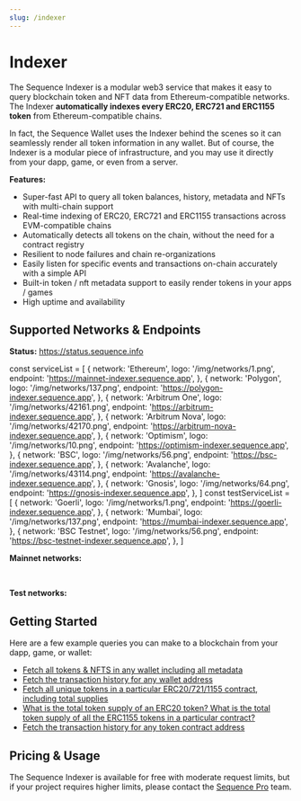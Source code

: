 ```yaml
---
slug: /indexer
---
```


# Indexer

The Sequence Indexer is a modular web3 service that makes it easy to query blockchain token
and NFT data from Ethereum-compatible networks. The Indexer **automatically indexes every
ERC20, ERC721 and ERC1155 token** from Ethereum-compatible chains.

In fact, the Sequence Wallet uses the Indexer behind the scenes so it can seamlessly
render all token information in any wallet. But of course, the Indexer is a modular piece
of infrastructure, and you may use it directly from your dapp, game, or even from
a server.

**Features:**

- Super-fast API to query all token balances, history, metadata and NFTs with multi-chain support
- Real-time indexing of ERC20, ERC721 and ERC1155 transactions across EVM-compatible chains
- Automatically detects all tokens on the chain, without the need for a contract registry
- Resilient to node failures and chain re-organizations
- Easily listen for specific events and transactions on-chain accurately with a simple API
- Built-in token / nft metadata support to easily render tokens in your apps / games
- High uptime and availability

## Supported Networks & Endpoints

**Status:** https://status.sequence.info

const serviceList = [
  {
    network: 'Ethereum',
    logo: '/img/networks/1.png',
    endpoint: 'https://mainnet-indexer.sequence.app',
  },
  {
    network: 'Polygon',
    logo: '/img/networks/137.png',
    endpoint: 'https://polygon-indexer.sequence.app',
  },
  {
    network: 'Arbitrum One',
    logo: '/img/networks/42161.png',
    endpoint: 'https://arbitrum-indexer.sequence.app',
  },
  {
    network: 'Arbitrum Nova',
    logo: '/img/networks/42170.png',
    endpoint: 'https://arbitrum-nova-indexer.sequence.app',
  },
  {
    network: 'Optimism',
    logo: '/img/networks/10.png',
    endpoint: 'https://optimism-indexer.sequence.app',
  },
  {
    network: 'BSC',
    logo: '/img/networks/56.png',
    endpoint: 'https://bsc-indexer.sequence.app',
  },
  {
    network: 'Avalanche',
    logo: '/img/networks/43114.png',
    endpoint: 'https://avalanche-indexer.sequence.app',
  },
  {
    network: 'Gnosis',
    logo: '/img/networks/64.png',
    endpoint: 'https://gnosis-indexer.sequence.app',
  },
]
const testServiceList = [
  {
    network: 'Goerli',
    logo: '/img/networks/1.png',
    endpoint: 'https://goerli-indexer.sequence.app',
  },
  {
    network: 'Mumbai',
    logo: '/img/networks/137.png',
    endpoint: 'https://mumbai-indexer.sequence.app',
  },
  {
    network: 'BSC Testnet',
    logo: '/img/networks/56.png',
    endpoint: 'https://bsc-testnet-indexer.sequence.app',
  },
]

**Mainnet networks:**

<IndexerTable items={serviceList} />

<br />

**Test networks:**

<IndexerTable items={testServiceList} />

## Getting Started

Here are a few example queries you can make to a blockchain from your dapp, game, or wallet:

- [Fetch all tokens & NFTS in any wallet including all metadata](/indexer/guides/fetch-tokens)
- [Fetch the transaction history for any wallet address](/indexer/guides/transaction-history)
- [Fetch all unique tokens in a particular ERC20/721/1155 contract, including total supplies](/indexer/guides/unique-tokens)
- [What is the total token supply of an ERC20 token? What is the total token supply of
  all the ERC1155 tokens in a particular contract?](/indexer/guides/unique-tokens)
- [Fetch the transaction history for any token contract address](/indexer/guides/transation-history-token-contract)

## Pricing & Usage

The Sequence Indexer is available for free with moderate request limits, but if your project
requires higher limits, please contact the [Sequence Pro](https://pro.sequence.xyz) team.
